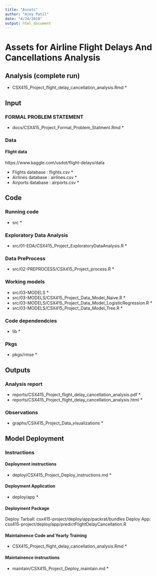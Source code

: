 ```yaml
---
title: "Assets"
author: "Ajey Patil"
date: "4/24/2018"
output: html_document
---
```


# Assets for Airline Flight Delays And Cancellations Analysis

## Analysis (complete run)
* CSX415_Project_flight_delay_cancellation_analysis.Rmd *

## Input
### FORMAL PROBLEM STATEMENT
* docs/CSX415_Project_Formal_Problem_Statment.Rmd *

### Data
#### Flight data
https://www.kaggle.com/usdot/flight-delays/data

* Flights database : flights.csv *
* Airlines database : airlines.csv *
* Airports database : airports.csv *

## Code

###  Running code
* src *

### Exploratory Data Analysis 
* src/01-EDA/CSX415_Project_ExploratoryDataAnalysis.R *

### Data PreProcess
* src/02-PREPROCESS/CSX415_Project_process.R *

###  Working models
* src/03-MODELS *
* src/03-MODELS/CSX415_Project_Data_Model_Naive.R *
* src/03-MODELS/CSX415_Project_Data_Model_LogisticRegression.R *
* src/03-MODELS/CSX415_Project_Data_Model_Tree.R *

###  Code dependendcies
* lib *

### Pkgs
* pkgs/rmse *

## Outputs
### Analysis report
* reports/CSX415_Project_flight_delay_cancellation_analysis.pdf *
* reports/CSX415_Project_flight_delay_cancellation_analysis.html *

### Observations
* graphs/CSX415_Project_Data_visualizations *

## Model Deployment

### Instructions
#### Deployment instructions
* deploy/CSX415_Project_Deploy_instructions.md *

#### Deployment Application
* deploy/app *

#### Deployment Package
   Deploy Tarball: csx415-project/deploy/app/packrat/bundles
   Deploy App: csx415-project/deploy/app/predictFlightDelayCancellation.R

#### Maintainence Code and Yearly Training
* CSX415_Project_flight_delay_cancellation_analysis.Rmd *

#### Maintainence instructions 
* maintain/CSX415_Project_Deploy_maintain.md *

